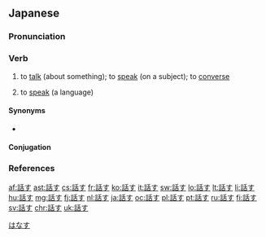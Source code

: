 ==Japanese==
{{ja-kanjitab|はな|o2=す|yomi=kun}}

===Pronunciation===
{{ja-pron|はなす|acc=2|yomi=kun|acc_ref=NHK}}

===Verb===
{{ja-verb|はなす|type=1|tr=intrans}}

# {{lb|ja|transitive}} to [[talk]] (about something); to [[speak]] (on a subject); to [[converse]]
# to [[speak]] (a language)
#: {{ja-usex|アイスランドではアイスランド語を'''話します'''。|^アイスランド で は アイスランド-ご を '''はなします'''。|They '''speak''' Icelandic in Iceland.}}

====Synonyms====
* {{sense|speak, talk}} {{ja-r|喋る|しゃべる}}

====Conjugation====
{{ja-go-su|はな}}

===References===
<references />

[[Category:1000 Japanese basic words|はなす]]

[[af:話す]]
[[ast:話す]]
[[cs:話す]]
[[fr:話す]]
[[ko:話す]]
[[it:話す]]
[[sw:話す]]
[[lo:話す]]
[[lt:話す]]
[[li:話す]]
[[hu:話す]]
[[mg:話す]]
[[fj:話す]]
[[nl:話す]]
[[ja:話す]]
[[oc:話す]]
[[pl:話す]]
[[pt:話す]]
[[ru:話す]]
[[fi:話す]]
[[sv:話す]]
[[chr:話す]]
[[uk:話す]]